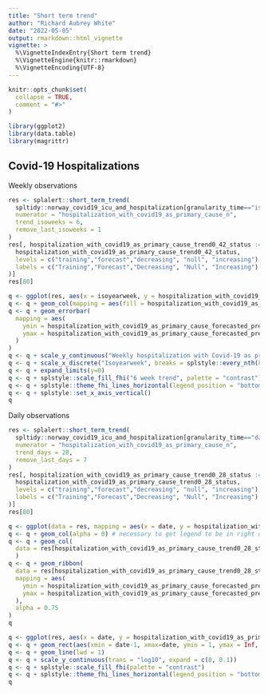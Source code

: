 ```yaml
---
title: "Short term trend"
author: "Richard Aubrey White"
date: "2022-05-05"
output: rmarkdown::html_vignette
vignette: >
  %\VignetteIndexEntry{Short term trend}
  %\VignetteEngine{knitr::rmarkdown}
  %\VignetteEncoding{UTF-8}
---
```


```r
knitr::opts_chunk$set(
  collapse = TRUE,
  comment = "#>"
)
```

```r
library(ggplot2)
library(data.table)
library(magrittr)
```

## Covid-19 Hospitalizations

Weekly observations

```r
res <- splalert::short_term_trend(
  spltidy::norway_covid19_icu_and_hospitalization[granularity_time=="isoweek"], 
  numerator = "hospitalization_with_covid19_as_primary_cause_n",
  trend_isoweeks = 6,
  remove_last_isoweeks = 1
)
res[, hospitalization_with_covid19_as_primary_cause_trend0_42_status := factor(
  hospitalization_with_covid19_as_primary_cause_trend0_42_status,
  levels = c("training","forecast","decreasing", "null", "increasing"),
  labels = c("Training","Forecast","Decreasing", "Null", "Increasing")
)]
res[80]

q <- ggplot(res, aes(x = isoyearweek, y = hospitalization_with_covid19_as_primary_cause_forecasted_n, group = 1))
q <- q + geom_col(mapping = aes(fill = hospitalization_with_covid19_as_primary_cause_trend0_42_status ))
q <- q + geom_errorbar(
  mapping = aes(
    ymin = hospitalization_with_covid19_as_primary_cause_forecasted_predinterval_q02x5_n,
    ymax = hospitalization_with_covid19_as_primary_cause_forecasted_predinterval_q97x5_n
  )
)
q <- q + scale_y_continuous("Weekly hospitalization with Covid-19 as primary cause", expand = c(0, 0.1))
q <- q + scale_x_discrete("Isoyearweek", breaks = splstyle::every_nth(8))
q <- q + expand_limits(y=0)
q <- q + splstyle::scale_fill_fhi("6 week trend", palette = "contrast")
q <- q + splstyle::theme_fhi_lines_horizontal(legend_position = "bottom")
q <- q + splstyle::set_x_axis_vertical()
q
```

Daily observations

```r
res <- splalert::short_term_trend(
  spltidy::norway_covid19_icu_and_hospitalization[granularity_time=="day"], 
  numerator = "hospitalization_with_covid19_as_primary_cause_n",
  trend_days = 28,
  remove_last_days = 7
)
res[, hospitalization_with_covid19_as_primary_cause_trend0_28_status := factor(
  hospitalization_with_covid19_as_primary_cause_trend0_28_status,
  levels = c("training","forecast","decreasing", "null", "increasing"),
  labels = c("Training","Forecast","Decreasing", "Null", "Increasing")
)]
res[80]

q <- ggplot(data = res, mapping = aes(x = date, y = hospitalization_with_covid19_as_primary_cause_forecasted_n, fill = hospitalization_with_covid19_as_primary_cause_trend0_28_status))
q <- q + geom_col(alpha = 0) # necessary to get legend to be in right order
q <- q + geom_col(
  data = res[hospitalization_with_covid19_as_primary_cause_trend0_28_status!="Forecast"]
  )
q <- q + geom_ribbon(
  data = res[hospitalization_with_covid19_as_primary_cause_trend0_28_status=="Forecast"], 
  mapping = aes(
    ymin = hospitalization_with_covid19_as_primary_cause_forecasted_predinterval_q02x5_n,
    ymax = hospitalization_with_covid19_as_primary_cause_forecasted_predinterval_q97x5_n
  ),
  alpha = 0.75
)
q

q <- ggplot(res, aes(x = date, y = hospitalization_with_covid19_as_primary_cause_doublingdays0_28))
q <- q + geom_rect(aes(xmin = date-1, xmax=date, ymin = 1, ymax = Inf, fill = hospitalization_with_covid19_as_primary_cause_trend0_28_status), alpha = 0.5)
q <- q + geom_line(lwd = 1)
q <- q + scale_y_continuous(trans = "log10", expand = c(0, 0.1))
q <- q + splstyle::scale_fill_fhi(palette = "contrast")
q <- q + splstyle::theme_fhi_lines_horizontal(legend_position = "bottom")
q

```
